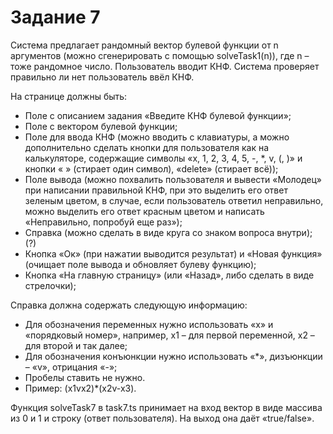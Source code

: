 # Задание 7

Система предлагает рандомный вектор булевой функции от n аргументов (можно сгенерировать с помощью solveTask1(n)), где n – тоже рандомное число.
Пользователь вводит КНФ. Система проверяет правильно ли нет пользователь ввёл КНФ.

На странице должны быть:

-	Поле с описанием задания «Введите КНФ булевой функции»;
-	Поле с вектором булевой функции;
-	Поле для ввода КНФ (можно вводить с клавиатуры, а можно дополнительно сделать кнопки для пользователя как на калькуляторе, содержащие символы «x, 1, 2, 3, 4, 5, -, *, v, (, )» и кнопки «     » (стирает один символ), «delete» (стирает всё));
-	Поле вывода (можно похвалить пользователя и вывести «Молодец» при написании правильной КНФ, при это выделить его ответ зеленым цветом, в случае, если пользователь ответил неправильно, можно выделить его ответ красным цветом и написать «Неправильно, попробуй еще раз»);
-	Справка (можно сделать в виде круга со знаком вопроса внутри); (?)
-	Кнопка «Ок» (при нажатии выводится результат) и «Новая функция» (очищает поле вывода и обновляет булеву функцию);
-	Кнопка «На главную страницу» (или «Назад», либо сделать в виде стрелочки);

Справка должна содержать следующую информацию:

-	Для обозначения переменных нужно использовать «x» и «порядковый номер», например, x1 – для первой переменной, x2 – для второй и так далее;
-	Для обозначения конъюнкции нужно использовать «*», дизъюнкции – «v», отрицания «-»;
-	Пробелы ставить не нужно.
-	Пример: (x1vx2)*(x2v-x3).

Функция solveTask7 в task7.ts принимает на вход вектор в виде массива из 0 и 1 и строку (ответ пользователя). На выход она даёт «true/false».
